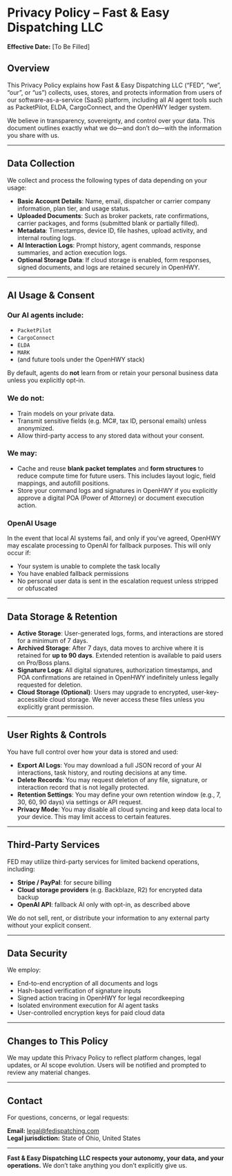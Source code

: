 # Privacy Policy – Fast & Easy Dispatching LLC

**Effective Date:** [To Be Filled]

## Overview

This Privacy Policy explains how Fast & Easy Dispatching LLC (“FED”, “we”, “our”, or “us”) collects, uses, stores, and protects information from users of our software-as-a-service (SaaS) platform, including all AI agent tools such as PacketPilot, ELDA, CargoConnect, and the OpenHWY ledger system.

We believe in transparency, sovereignty, and control over your data. This document outlines exactly what we do—and don’t do—with the information you share with us.

---

## Data Collection

We collect and process the following types of data depending on your usage:

- **Basic Account Details**: Name, email, dispatcher or carrier company information, plan tier, and usage status.
- **Uploaded Documents**: Such as broker packets, rate confirmations, carrier packages, and forms (submitted blank or partially filled).
- **Metadata**: Timestamps, device ID, file hashes, upload activity, and internal routing logs.
- **AI Interaction Logs**: Prompt history, agent commands, response summaries, and action execution logs.
- **Optional Storage Data**: If cloud storage is enabled, form responses, signed documents, and logs are retained securely in OpenHWY.

---

## AI Usage & Consent

### Our AI agents include:
- `PacketPilot`
- `CargoConnect`
- `ELDA`
- `MARK`
- (and future tools under the OpenHWY stack)

By default, agents do **not** learn from or retain your personal business data unless you explicitly opt-in.

### We do not:
- Train models on your private data.
- Transmit sensitive fields (e.g. MC#, tax ID, personal emails) unless anonymized.
- Allow third-party access to any stored data without your consent.

### We may:
- Cache and reuse **blank packet templates** and **form structures** to reduce compute time for future users. This includes layout logic, field mappings, and autofill positions.
- Store your command logs and signatures in OpenHWY if you explicitly approve a digital POA (Power of Attorney) or document execution action.

### OpenAI Usage

In the event that local AI systems fail, and only if you've agreed, OpenHWY may escalate processing to OpenAI for fallback purposes. This will only occur if:

- Your system is unable to complete the task locally
- You have enabled fallback permissions
- No personal user data is sent in the escalation request unless stripped or obfuscated

---

## Data Storage & Retention

- **Active Storage**: User-generated logs, forms, and interactions are stored for a minimum of 7 days.
- **Archived Storage**: After 7 days, data moves to archive where it is retained for **up to 90 days**. Extended retention is available to paid users on Pro/Boss plans.
- **Signature Logs**: All digital signatures, authorization timestamps, and POA confirmations are retained in OpenHWY indefinitely unless legally requested for deletion.
- **Cloud Storage (Optional)**: Users may upgrade to encrypted, user-key-accessible cloud storage. We never access these files unless you explicitly grant permission.

---

## User Rights & Controls

You have full control over how your data is stored and used:

- **Export AI Logs**: You may download a full JSON record of your AI interactions, task history, and routing decisions at any time.
- **Delete Records**: You may request deletion of any file, signature, or interaction record that is not legally protected.
- **Retention Settings**: You may define your own retention window (e.g., 7, 30, 60, 90 days) via settings or API request.
- **Privacy Mode**: You may disable all cloud syncing and keep data local to your device. This may limit access to certain features.

---

## Third-Party Services

FED may utilize third-party services for limited backend operations, including:

- **Stripe / PayPal**: for secure billing
- **Cloud storage providers** (e.g. Backblaze, R2) for encrypted data backup
- **OpenAI API**: fallback AI only with opt-in, as described above

We do not sell, rent, or distribute your information to any external party without your explicit consent.

---

## Data Security

We employ:

- End-to-end encryption of all documents and logs
- Hash-based verification of signature inputs
- Signed action tracing in OpenHWY for legal recordkeeping
- Isolated environment execution for AI agent tasks
- User-controlled encryption keys for paid cloud data

---

## Changes to This Policy

We may update this Privacy Policy to reflect platform changes, legal updates, or AI scope evolution. Users will be notified and prompted to review any material changes.

---

## Contact

For questions, concerns, or legal requests:

**Email:** legal@fedispatching.com  
**Legal jurisdiction:** State of Ohio, United States

---

**Fast & Easy Dispatching LLC respects your autonomy, your data, and your operations.**
We don’t take anything you don’t explicitly give us.
